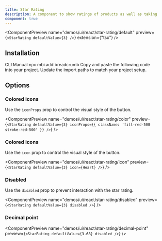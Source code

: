 ```yaml
---
title: Star Rating
description: A component to show ratings of products as well as taking input for rating
component: true
---
```


<ComponentPreview
  name="demos/ui/react/star-rating/default"
  preview={`<StarRating defaultValue={3} />`}
  extension={"tsx"}
/>

## Installation

<Tabs defaultValue="cli">
<TabsList>
<TabsTrigger value="cli">
CLI
</TabsTrigger>
<TabsTrigger value="manual">  
Manual
</TabsTrigger>
</TabsList>

<TabsContent value="cli">
<Bash>
<BashCommand>npx</BashCommand> mbi add breadcrumb
</Bash>
</TabsContent>

<TabsContent value="manual">
<Steps>
  <Step>Copy and paste the following code into your project.</Step>
  <ComponentSource
    name={["ui/react/star-rating"]}
    extension={["tsx"]}
  />
  <Step>Update the import paths to match your project setup.</Step>
</Steps>
</TabsContent>
</Tabs>

## Options

### Colored icons

Use the `iconProps` prop to control the visual style of the button.<br/>

<ComponentPreview
  name="demos/ui/react/star-rating/color"
  preview={`<StarRating defaultValue={3} iconProps={{ className: 'fill-red-500 stroke-red-500' }} />`}
/>

### Colored icons

Use the `icon` prop to control the visual style of the button.<br/>

<ComponentPreview
  name="demos/ui/react/star-rating/icon"
  preview={`<StarRating defaultValue={3} icon={Heart} />`}
/>

### Disabled

Use the `disabled` prop to prevent interaction with the star rating.<br/>

<ComponentPreview
  name="demos/ui/react/star-rating/disabled"
  preview={`<StarRating defaultValue={3} disabled />`}
/>

### Decimal point

<ComponentPreview
  name="demos/ui/react/star-rating/decimal-point"
  preview={`<StarRating defaultValue={3.68} disabled />`}
/>
